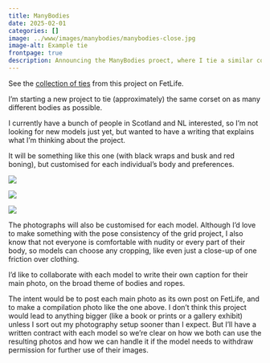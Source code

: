 ```yaml
---
title: ManyBodies
date: 2025-02-01
categories: []
image: ../www/images/manybodies/manybodies-close.jpg
image-alt: Example tie
frontpage: true
description: Announcing the ManyBodies proect, where I tie a similar corset on as many bodies as possible.
---
```


::: {.callout-note}
See the [collection of ties](https://fetlife.com/Setonix/posts/12032962) from this project on FetLife.
:::

I’m starting a new project to tie (approximately) the same corset on as many different bodies as possible.

I currently have a bunch of people in Scotland and NL interested, so I’m not looking for new models just yet, but wanted to have a writing that explains what I’m thinking about the project.

It will be something like this one (with black wraps and busk and red boning), but customised for each individual’s body and preferences.

::: {#fig-manybodies layout-ncol=3}
![](../www/images/manybodies/manybodies-close.jpg)

![](../www/images/manybodies/manybodies-front.jpg)

![](../www/images/manybodies/manybodies-side.jpg)

:::

The photographs will also be customised for each model. Although I’d love to make something with the pose consistency of the grid project, I also know that not everyone is comfortable with nudity or every part of their body, so models can choose any cropping, like even just a close-up of one friction over clothing.

I’d like to collaborate with each model to write their own caption for their main photo, on the broad theme of bodies and ropes.

The intent would be to post each main photo as its own post on FetLife, and to make a compilation photo like the one above. I don’t think this project would lead to anything bigger (like a book or prints or a gallery exhibit) unless I sort out my photography setup sooner than I expect. But I’ll have a written contract with each model so we’re clear on how we both can use the resulting photos and how we can handle it if the model needs to withdraw permission for further use of their images.

